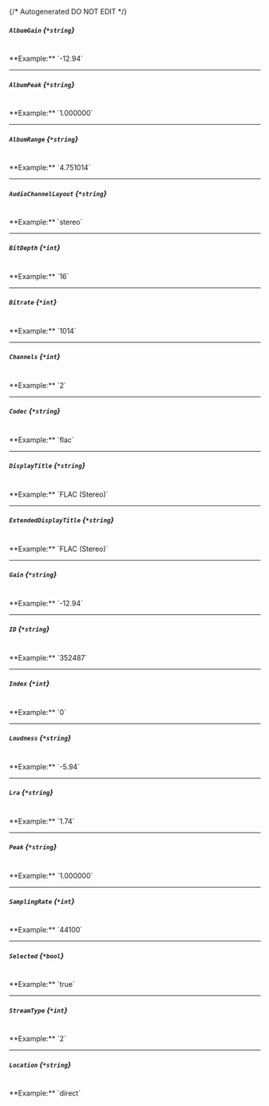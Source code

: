 {/* Autogenerated DO NOT EDIT  */}
##### `AlbumGain` *{`*string`}*
<br/>
**Example:** `-12.94`

---
##### `AlbumPeak` *{`*string`}*
<br/>
**Example:** `1.000000`

---
##### `AlbumRange` *{`*string`}*
<br/>
**Example:** `4.751014`

---
##### `AudioChannelLayout` *{`*string`}*
<br/>
**Example:** `stereo`

---
##### `BitDepth` *{`*int`}*
<br/>
**Example:** `16`

---
##### `Bitrate` *{`*int`}*
<br/>
**Example:** `1014`

---
##### `Channels` *{`*int`}*
<br/>
**Example:** `2`

---
##### `Codec` *{`*string`}*
<br/>
**Example:** `flac`

---
##### `DisplayTitle` *{`*string`}*
<br/>
**Example:** `FLAC (Stereo)`

---
##### `ExtendedDisplayTitle` *{`*string`}*
<br/>
**Example:** `FLAC (Stereo)`

---
##### `Gain` *{`*string`}*
<br/>
**Example:** `-12.94`

---
##### `ID` *{`*string`}*
<br/>
**Example:** `352487`

---
##### `Index` *{`*int`}*
<br/>
**Example:** `0`

---
##### `Loudness` *{`*string`}*
<br/>
**Example:** `-5.94`

---
##### `Lra` *{`*string`}*
<br/>
**Example:** `1.74`

---
##### `Peak` *{`*string`}*
<br/>
**Example:** `1.000000`

---
##### `SamplingRate` *{`*int`}*
<br/>
**Example:** `44100`

---
##### `Selected` *{`*bool`}*
<br/>
**Example:** `true`

---
##### `StreamType` *{`*int`}*
<br/>
**Example:** `2`

---
##### `Location` *{`*string`}*
<br/>
**Example:** `direct`


